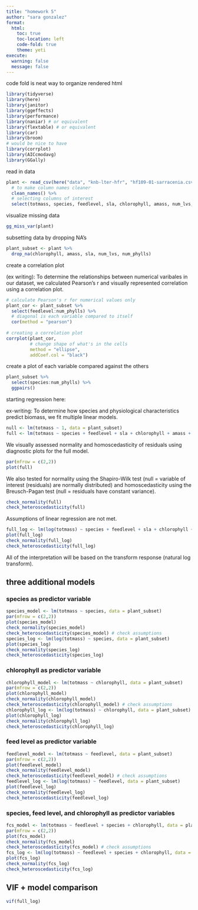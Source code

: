 ```yaml
---
title: "homework 5"
author: "sara gonzalez"
format: 
  html:
    toc: true
    toc-location: left
    code-fold: true
    theme: yeti
execute: 
  warning: false
  message: false
---
```


code fold is neat way to organize rendered html

```r
library(tidyverse)
library(here)
library(janitor)
library(ggeffects)
library(performance)
library(naniar) # or equivalent
library(flextable) # or equivalent
library(car)
library(broom)
# would be nice to have
library(corrplot)
library(AICcmodavg)
library(GGally)
```

read in data

```r
plant <- read_csv(here("data", "knb-lter-hfr", "hf109-01-sarracenia.csv")) %>% 
  # to make column names cleaner
  clean_names() %>%
  # selecting columns of interest
  select(totmass, species, feedlevel, sla, chlorophyll, amass, num_lvs, num_phylls)
```

visualize missing data

```r
gg_miss_var(plant)
```

subsetting data by dropping NA's

```r
plant_subset <- plant %>% 
  drop_na(chlorophyll, amass, sla, num_lvs, num_phylls)
```

create a correlation plot

(ex writing): To determine the relationships between numerical varibales in our dataset, we calculated Pearson's r and visually represented correlation using a correlation plot.

```r
# calculate Pearson's r for numerical values only
plant_cor <- plant_subset %>% 
  select(feedlevel:num_phylls) %>% 
  # diagonal is each variable compared to itself
  cor(method = "pearson")
  
# creating a correlation plot
corrplot(plant_cor,
         # change shape of what's in the cells
         method = "ellipse",
         addCoef.col = "black")
```

create a plot of each variable compared against the others

```r
plant_subset %>% 
  select(species:num_phylls) %>% 
  ggpairs()
```

starting regression here:

ex-writing: To determine how species and physiological characteristics predict biomass, we fit multiple linear models.

```r
null <- lm(totmass ~ 1, data = plant_subset)
full <- lm(totmass ~ species + feedlevel + sla + chlorophyll + amass + num_lvs + num_phylls, data = plant_subset)
```

We visually assessed normality and homoscedasticity of residuals using diagnostic plots for the full model.

```r
par(mfrow = c(2,2))
plot(full)
```

We also tested for normality using the Shapiro-Wilk test (null = variable of interest (residuals) are normally distributed) and homoscedasticity using the Breusch-Pagan test (null = residuals have constant variance).

```r
check_normality(full)
check_heteroscedasticity(full)
```

Assumptions of linear regression are not met.

```r
full_log <- lm(log(totmass) ~ species + feedlevel + sla + chlorophyll + amass + num_lvs + num_phylls, data = plant_subset)
plot(full_log)
check_normality(full_log)
check_heteroscedasticity(full_log)
```

All of the interpretation will be based on the transform response (natural log transform).

## three additional models

### species as predictor variable

```r
species_model <- lm(totmass ~ species, data = plant_subset)
par(mfrow = c(2,2))
plot(species_model)
check_normality(species_model)
check_heteroscedasticity(species_model) # check assumptions
species_log <- lm(log(totmass) ~ species, data = plant_subset)
plot(species_log)
check_normality(species_log)
check_heteroscedasticity(species_log)
```

### chlorophyll as predictor variable

```r
chlorophyll_model <- lm(totmass ~ chlorophyll, data = plant_subset)
par(mfrow = c(2,2))
plot(chlorophyll_model)
check_normality(chlorophyll_model)
check_heteroscedasticity(chlorophyll_model) # check assumptions
chlorophyll_log <- lm(log(totmass) ~ chlorophyll, data = plant_subset)
plot(chlorophyll_log)
check_normality(chlorophyll_log)
check_heteroscedasticity(chlorophyll_log)
```

### feed level as predictor variable

```r
feedlevel_model <- lm(totmass ~ feedlevel, data = plant_subset)
par(mfrow = c(2,2))
plot(feedlevel_model)
check_normality(feedlevel_model)
check_heteroscedasticity(feedlevel_model) # check assumptions
feedlevel_log <- lm(log(totmass) ~ feedlevel, data = plant_subset)
plot(feedlevel_log)
check_normality(feedlevel_log)
check_heteroscedasticity(feedlevel_log)
```

### species, feed level, and chlorophyll as predictor variables

```r
fcs_model <- lm(totmass ~ feedlevel + species + chlorophyll, data = plant_subset)
par(mfrow = c(2,2))
plot(fcs_model)
check_normality(fcs_model)
check_heteroscedasticity(fcs_model) # check assumptions
fcs_log <- lm(log(totmass) ~ feedlevel + species + chlorophyll, data = plant_subset)
plot(fcs_log)
check_normality(fcs_log)
check_heteroscedasticity(fcs_log)
```

## VIF + model comparison

```r
vif(full_log)
```
